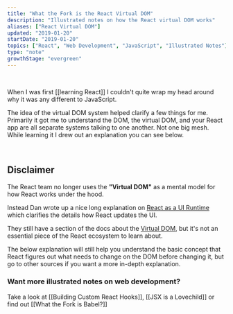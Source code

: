 ```yaml
---
title: "What the Fork is the React Virtual DOM"
description: "Illustrated notes on how the React virtual DOM works"
aliases: ["React Virtual DOM"]
updated: "2019-01-20"
startDate: "2019-01-20"
topics: ["React", "Web Development", "JavaScript", "Illustrated Notes"]
type: "note"
growthStage: "evergreen"
---
```



<RemoteImage
	width="550"
	alt="A drawing of the react logo and two browser windows stacked on top of each other"
	src="https://res.cloudinary.com/dg3gyk0gu/image/upload/c_scale,w_400/v1592834724/maggieappleton.com/egghead-course-notes/react-vdom/thumb_2x.png"
/>

<br />

<IntroParagraph>

When I was first [[learning React]] I couldn't quite wrap my head around why it was any different to JavaScript.

</IntroParagraph>

The idea of the virtual DOM system helped clarify a few things for me. Primarily it got me to understand the DOM, the virtual DOM, and your React app are all separate systems talking to one another. Not one big mesh. While learning it I drew out an explanation you can see below.

<br />

<Alert>

## Disclaimer

The React team no longer uses the **"Virtual DOM"** as a mental model for how React works under the hood.

<TweetEmbed tweetId="1066328666341294080" />

Instead Dan wrote up a nice long explanation on <a href="https://overreacted.io/react-as-a-ui-runtime/">React as a UI Runtime</a> which clarifies the details how React updates the UI.

They still have a section of the docs about the [Virtual DOM](https://reactjs.org/docs/faq-internals.html), but it's not an essential piece of the React ecosystem to learn about.

The below explanation will still help you understand the basic concept that React figures out what needs to change on the DOM before changing it, but go to other sources if you want a more in-depth explanation.

</Alert>

<RemoteImage
	alt="One of the reasons React is so darn fast at updating changes  is that it uses a virtual DOM"
	src="https://res.cloudinary.com/dg3gyk0gu/image/upload/c_scale,f_auto,q_auto:good,w_1200/v1592262854/maggieappleton.com/egghead-course-notes/react-vdom/ReactVDom_1_2x.png"
/>

<RemoteImage
	alt="All the code we write in React only interacts with this virtual DOM"
	src="https://res.cloudinary.com/dg3gyk0gu/image/upload/c_scale,f_auto,q_auto:good,w_1200/v1592262852/maggieappleton.com/egghead-course-notes/react-vdom/ReactVDom_2_2x.png"
/>

<RemoteImage
	alt="This is helpful because passing the actual DOM lots of changes is slow"
	src="https://res.cloudinary.com/dg3gyk0gu/image/upload/c_scale,f_auto,q_auto:good,w_1200/v1592262852/maggieappleton.com/egghead-course-notes/react-vdom/ReactVDom_3_2x.png"
/>

<RemoteImage
	alt="React's DOM runs a diffing algorithm"
	src="https://res.cloudinary.com/dg3gyk0gu/image/upload/c_scale,f_auto,q_auto:good,w_1200/v1592262854/maggieappleton.com/egghead-course-notes/react-vdom/ReactVDom_4_2x.png"
/>

### Want more illustrated notes on web development?

Take a look at [[Building Custom React Hooks]], [[JSX is a Lovechild]] or find out [[What the Fork is Babel?]]
